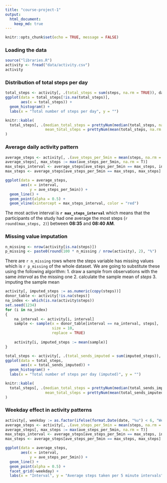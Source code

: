 ```yaml
---
title: "course-project-1"
output: 
  html_document:
    keep_md: true
---
```


```r
knitr::opts_chunk$set(echo = TRUE, message = FALSE)
```


### Loading the data
```r
source("libraries.R")
activity <- fread("data/activity.csv")
activity
```



### Distribution of total steps per day
```r
total_steps <- activity[, .(total_steps = sum(steps, na.rm = TRUE)), date]
ggplot(data = total_steps[!is.na(total_steps)], 
       aes(x = total_steps)) + 
  geom_histogram() +
  labs(x = "Total number of steps per day", y = "")

knitr::kable(
  total_steps[, .(median_total_steps = prettyNum(median(total_steps, na.rm = TRUE), big.mark = " "),
                  mean_total_steps = prettyNum(mean(total_steps, na.rm = TRUE), big.mark = " "))]
)
```



### Average daily activity pattern
```r
average_steps <- activity[, .(ave_steps_per_5min = mean(steps, na.rm = T)), interval]
average_steps[, max_steps := max(ave_steps_per_5min, na.rm = T)]
max_steps_interval <- average_steps[ave_steps_per_5min == max_steps, interval]
max_steps <- average_steps[ave_steps_per_5min == max_steps, max_steps]

ggplot(data = average_steps,
       aes(x = interval,
           y = ave_steps_per_5min)) +
  geom_line() +
  geom_point(alpha = 0.5) +
  geom_vline(xintercept = max_steps_interval, color = "red")
```  


The most active interval is **`r max_steps_interval`** which means that the participants of the study had one average the most steps (`r round(max_steps, 2)`) between **08:35** and **08:40 AM**.



### Missing value imputation
```r
n_missing <- nrow(activity[is.na(steps)])
p_missing <- paste0(round(100 * n_missing / nrow(activity), 2), "%")
```

There are `r n_missing` rows where the steps variable has missing values which is `r p_missing` of the whole dataset. We are going to substitute these using the following algorithm:
1. draw a sample from observations with the same *interval* as the missing one
2. calculate the sample mean of *steps*
3. imputing the sample mean


```r
activity[, imputed_steps := as.numeric(copy(steps))]
donor_table <- activity[!is.na(steps)]
na_index <- which(is.na(activity$steps))
set.seed(1234)
for (i in na_index)
{
    na_interval <- activity[i, interval]
    sample <- sample(x = donor_table[interval == na_interval, steps],
                     size = 10,
                     replace = TRUE)
  
    activity[i, imputed_steps := mean(sample)]
}
```

```r
total_steps <- activity[, .(total_sends_imputed = sum(imputed_steps)), date]
ggplot(data = total_steps, 
       aes(x = total_sends_imputed)) + 
  geom_histogram() +
  labs(x = "Total number of steps per day (imputed)", y = "")

knitr::kable(
  total_steps[, .(median_total_steps = prettyNum(median(total_sends_imputed, na.rm = TRUE), big.mark = " "),
                  mean_total_steps = prettyNum(mean(total_sends_imputed, na.rm = TRUE), big.mark = " "))]
)
```



### Weekday effect in activity patterns
```r
activity[, weekday := as.factor(ifelse(format.Date(date, "%u") < 6, "Weekday", "Weekend"))]
average_steps <- activity[, .(ave_steps_per_5min = mean(steps, na.rm = T)), .(interval, weekday)]
average_steps[, max_steps := max(ave_steps_per_5min, na.rm = T)]
max_steps_interval <- average_steps[ave_steps_per_5min == max_steps, interval]
max_steps <- average_steps[ave_steps_per_5min == max_steps, max_steps]

ggplot(data = average_steps,
       aes(x = interval,
           y = ave_steps_per_5min)) +
  geom_line() +
  geom_point(alpha = 0.5) +
  facet_grid(~weekday) +
  labs(x = "Interval", y = "Average steps taken per 5 minute intervals")
```  